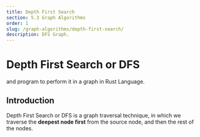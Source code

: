 ```yaml
---
title: Depth First Search
section: 5.3 Graph Algorithms
order: 1
slug: /graph-algorithms/depth-first-search/
description: DFS Graph.
---
```


# Depth First Search or DFS
and program to perform it in a graph in Rust Language.

## Introduction

Depth First Search or DFS is a graph traversal technique, in which we traverse the **deepest node first** from the source node, and then the rest of the nodes.